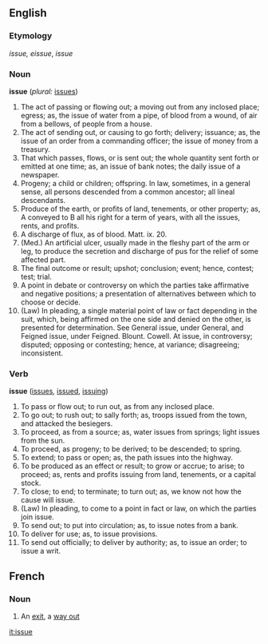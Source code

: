 ==English==

{{webster}}
===Etymology===
{{OF.}} ''issue, eissue'', {{F.}} ''issue''

===Noun===
'''issue'''  (''plural:'' [[issues]])
# The act of passing or flowing out; a moving out from any inclosed place; egress; as, the issue of water from a pipe, of blood from a wound, of air from a bellows, of people from a house.
# The act of sending out, or causing to go forth; delivery; issuance; as, the issue of an order from a commanding officer; the issue of money from a treasury.
# That which passes, flows, or is sent out; the whole quantity sent forth or emitted at one time; as, an issue of bank notes; the daily issue of a newspaper.
# Progeny; a child or children; offspring. In law, sometimes, in a general sense, all persons descended from a common ancestor; all lineal descendants.
# Produce of the earth, or profits of land, tenements, or other property; as, A conveyed to B all his right for a term of years, with all the issues, rents, and profits.
# A discharge of flux, as of blood. Matt. ix. 20.
# (Med.) An artificial ulcer, usually made in the fleshy part of the arm or leg, to produce the secretion and discharge of pus for the relief of some affected part.
# The final outcome or result; upshot; conclusion; event; hence, contest; test; trial.
# A point in debate or controversy on which the parties take affirmative and negative positions; a presentation of alternatives between which to choose or decide.
# (Law) In pleading, a single material point of law or fact depending in the suit, which, being affirmed on the one side and denied on the other, is presented for determination. See General issue, under General, and Feigned issue, under Feigned. Blount. Cowell. At issue, in controversy; disputed; opposing or contesting; hence, at variance; disagreeing; inconsistent.

===Verb===
'''issue'''  ([[issues]], [[issued]], [[issuing]])
# To pass or flow out; to run out, as from any inclosed place.
# To go out; to rush out; to sally forth; as, troops issued from the town, and attacked the besiegers.
# To proceed, as from a source; as, water issues from springs; light issues from the sun.
# To proceed, as progeny; to be derived; to be descended; to spring.
# To extend; to pass or open; as, the path issues into the highway.
# To be produced as an effect or result; to grow or accrue; to arise; to proceed; as, rents and profits issuing from land, tenements, or a capital stock.
# To close; to end; to terminate; to turn out; as, we know not how the cause will issue.
# (Law) In pleading, to come to a point in fact or law, on which the parties join issue.
# To send out; to put into circulation; as, to issue notes from a bank.
# To deliver for use; as, to issue provisions.
# To send out officially; to deliver by authority; as, to issue an order; to issue a writ. 

==French==
===Noun===
# An [[exit]], a [[way out]]

[[it:issue]]